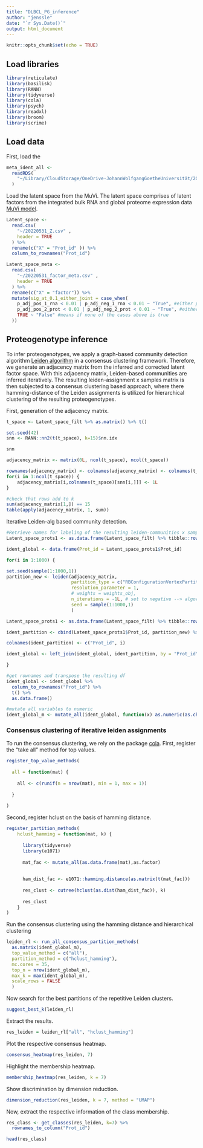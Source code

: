 ```yaml
---
title: "DLBCL_PG_inference"
author: "jenssle"
date: "`r Sys.Date()`"
output: html_document
---
```


```r
knitr::opts_chunk$set(echo = TRUE)
```

## Load libraries

```r
library(reticulate)
library(basilisk)
library(RANN)
library(tidyverse)
library(cola)
library(psych)
library(readxl) 
library(broom)
library(scrime)
```

## Load data

First, load the 

```r
meta_ident_all <-
  readRDS(
    "~/Library/CloudStorage/OneDrive-JohannWolfgangGoetheUniversität/2021_DLBCL_proteogenomics/R_data/20220315_meta_identifier_cohort.rds"
  )
```

Load the latent space from the MuVi. The latent space comprises of latent factors from the integrated bulk RNA and global proteome expression data [MuVi model](https://github.com/MLO-lab/MuVI).

```r
Latent_space <-
  read.csv(
    "~/20220531_Z.csv" ,
    header = TRUE
  ) %>%
  rename(c("X" = "Prot_id" )) %>%
  column_to_rownames("Prot_id")

Latent_space_meta <-
  read.csv(
    "~/20220531_factor_meta.csv" ,
    header = TRUE
  ) %>%
  rename(c("X" = "factor")) %>%
  mutate(sig_at_0.1_either_joint = case_when(
    p_adj_pos_1_rna < 0.01 | p_adj_neg_1_rna < 0.01 ~ "True", #either pos or neg < 0.1 in RNA
    p_adj_pos_2_prot < 0.01 | p_adj_neg_2_prot < 0.01 ~ "True", #either pos or neg < 0.1 in Prot
    TRUE ~ "False" #means if none of the cases above is true
  ))
```

## Proteogenotype inference

To infer proteogenotypes, we  apply a graph-based community detection algorithm [Leiden algorithm](https://www.nature.com/articles/s41598-019-41695-z) in a consensus clustering framework. Therefore, we generate an adjacency matrix from the inferred and corrected latent factor space. With this adjacency matrix, Leiden-based communities are inferred iteratively. The resulting leiden-assignment x samples matrix is then subjected to a consensus clustering based approach, where there hamming-distance of the Leiden assignments is utilized for hierarchical clustering of the resulting proteogenotypes.

First, generation of the adjacency matrix.

```r
t_space <- Latent_space_filt %>% as.matrix() %>% t()

set.seed(42)
snn <- RANN::nn2(t(t_space), k=15)$nn.idx

snn 

adjacency_matrix <- matrix(0L, ncol(t_space), ncol(t_space))

rownames(adjacency_matrix) <- colnames(adjacency_matrix) <- colnames(t_space)
for(i in 1:ncol(t_space)) {
    adjacency_matrix[i,colnames(t_space)[snn[i,]]] <- 1L
}

#check that rows add to k
sum(adjacency_matrix[1,]) == 15
table(apply(adjacency_matrix, 1, sum))
```

Iterative Leiden-alg based community detection.

```r
#Retrieve names for labeling of the resulting leiden-communities x samples matrix
Latent_space_prots1 <- as.data.frame(Latent_space_filt) %>% tibble::rownames_to_column("Prot_id")

ident_global <- data.frame(Prot_id = Latent_space_prots1$Prot_id)

for(i in 1:1000) {

set.seed(sample(1:1000,1))
partition_new <- leiden(adjacency_matrix, 
                        partition_type = c("RBConfigurationVertexPartition"), # implements modularity to derive partition
                        resolution_parameter = 1, 
                        # weights = weights_obj,
                        n_iterations = -1L, # set to negative --> algorithm runs until partition is not improved
                        seed = sample(1:1000,1)
                        )

Latent_space_prots1 <- as.data.frame(Latent_space_filt) %>% tibble::rownames_to_column("Prot_id")

ident_partition <- cbind(Latent_space_prots1$Prot_id, partition_new) %>% as.data.frame()

colnames(ident_partition) <- c("Prot_id", i)

ident_global <- left_join(ident_global, ident_partition, by = "Prot_id")

}

#get rownames and transpose the resulting df
ident_global <- ident_global %>%
  column_to_rownames("Prot_id") %>%
  t() %>%
  as.data.frame() 

#mutate all variables to numeric
ident_global_m <- mutate_all(ident_global, function(x) as.numeric(as.character(x)))
```

### Consensus clustering of iterative leiden assignments

To run the consensus clustering, we rely on the package [cola](https://www.bioconductor.org/packages/release/bioc/html/cola.html). First, register the "take all" method for top values.

```r
register_top_value_methods(
 
  all = function(mat) {
    
    all <- c(runif(n = nrow(mat), min = 1, max = 1))
 
  }
 
)
```

Second, register hclust on the basis of hamming distance.

```r
register_partition_methods(
    hclust_hamming = function(mat, k) {
      
      library(tidyverse)
      library(e1071)
      
      mat_fac <- mutate_all(as.data.frame(mat),as.factor)
        
      
      ham_dist_fac <- e1071::hamming.distance(as.matrix(t(mat_fac)))
      
      res_clust <- cutree(hclust(as.dist(ham_dist_fac)), k)
      
      res_clust
    }
)
```

Run the consensus clustering using the hamming distance and hierarchical clustering

```r
leiden_rl <- run_all_consensus_partition_methods(
  as.matrix(ident_global_m),
  top_value_method = c("all"),
  partition_method = c("hclust_hamming"),
  mc.cores = 35,
  top_n = nrow(ident_global_m),
  max_k = max(ident_global_m),
  scale_rows = FALSE
  )
```

Now search for the best partitions of the repetitive Leiden clusters.

```r
suggest_best_k(leiden_rl)
```

Extract the results.

```r
res_leiden = leiden_rl["all", "hclust_hamming"]
```

Plot the respective consensus heatmap.

```r
consensus_heatmap(res_leiden, 7)
```

Highlight the membership heatmap.

```r
membership_heatmap(res_leiden, k = 7)
```

Show discrimination by dimension reduction.

```r
dimension_reduction(res_leiden, k = 7, method = "UMAP")
```

Now, extract the respective information of the class membership.

```r
res_class <- get_classes(res_leiden, k=7) %>%
  rownames_to_column("Prot_id")

head(res_class)
```